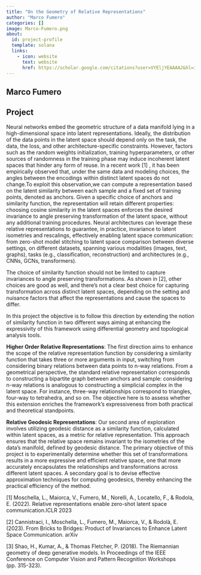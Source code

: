 ```yaml
---
title: "On the Geometry of Relative Representations"
author: "Marco Fumero"
categories: []
image: Marco-Fumero.png
about:
  id: project-profile
  template: solana
  links:
    - icon: website
      text: website
      href: https://scholar.google.com/citations?user=VYEljYEAAAAJ&hl=it&authuser=1
---
```

## Marco Fumero



## Project
Neural networks embed the geometric structure of a data manifold lying in a high-dimensional space into latent representations. Ideally, the distribution of the data points in the latent space should depend only on the task, the data, the loss, and other architecture-specific constraints. However, factors such as the random weights initialization, training hyperparameters, or other sources of randomness in the training phase may induce incoherent latent spaces that hinder any form of reuse. In a recent work [1] , it has been empirically observed that, under the same data and modeling choices, the angles between the encodings within distinct latent spaces do not change.To exploit this observation,we can compute a representation based on the latent similarity between each sample and a fixed set of training points, denoted as anchors.
Given a specific choice of anchors and similarity function, the representation will retain different properties: choosing cosine similarity in the latent spaces enforces the desired invariance to angle preserving transformation of the latent space, without any additional training procedures.
Neural architectures can leverage these relative representations to guarantee, in practice, invariance to latent isometries and rescalings, effectively enabling latent space communication: from zero-shot model stitching to latent space comparison between diverse settings, on different datasets, spanning various modalities (images, text, graphs), tasks (e.g., classification, reconstruction) and architectures (e.g., CNNs, GCNs, transformers).


The choice of similarity function should not be limited to capture invariances to angle preserving transformations. As shown in [2], other choices are good as well, and there’s not a clear best choice for capturing transformation across distinct latent spaces, depending on the setting and nuisance factors that affect the representations and cause the spaces to differ.

In this project the objective is to follow this direction by extending  the notion of similarity function in two different ways aiming at enhancing the expressivity of this framework using differential geometry and topological analysis tools.


**Higher Order Relative Representations**: The first direction aims to enhance the scope of the relative representation function by considering a similarity function that takes three or more arguments in input, switching from considering binary relations between data points to n-way relations. From a geometrical perspective, the standard relative representation corresponds to constructing a bipartite graph between anchors and sample: considering n-way relations is analogous to constructing a simplicial complex in the latent space. For instance, three-way relationships correspond to  triangles, four-way to tetrahedra, and so on. The objective here is to assess whether this extension enriches the framework's expressiveness from both practical and theoretical standpoints.

**Relative Geodesic Representations**: Our second area of exploration involves utilizing geodesic distance as a similarity function, calculated within latent spaces, as a metric for relative representation. This approach ensures that the relative space remains invariant to the isometries of the data's manifold, defined by geodesic distance. The primary objective of this project is to experimentally determine whether this set of transformations results in a more expressive and efficient relative space, one that more accurately encapsulates the relationships and transformations across different latent spaces. A secondary goal is to devise effective approximation techniques for computing geodesics, thereby enhancing the practical efficiency of the method.


[1] Moschella, L., Maiorca, V., Fumero, M., Norelli, A., Locatello, F., & Rodola, E. (2022). Relative representations enable zero-shot latent space communication.ICLR 2023

[2] Cannistraci, I., Moschella, L., Fumero, M., Maiorca, V., & Rodolà, E. (2023). From Bricks to Bridges: Product of Invariances to Enhance Latent Space Communication. arXiv

[3] Shao, H., Kumar, A., & Thomas Fletcher, P. (2018). The Riemannian geometry of deep generative models. In Proceedings of the IEEE Conference on Computer Vision and Pattern Recognition Workshops (pp. 315-323).